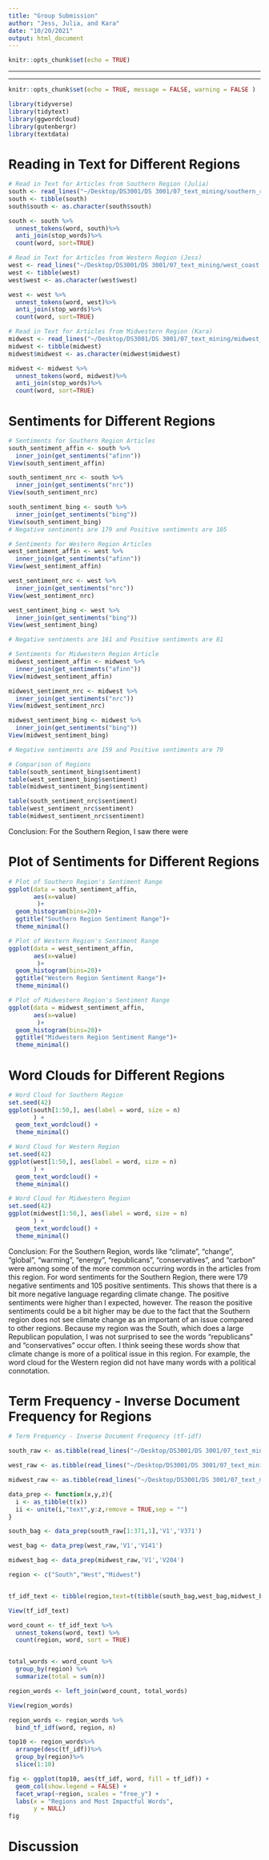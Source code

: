 ```yaml
---
title: "Group Submission"
author: "Jess, Julia, and Kara"
date: "10/20/2021"
output: html_document
---
```


```r
knitr::opts_chunk$set(echo = TRUE)
```

---

<style>
h1.title {
  font-size: 30px;
}
h1 {
  font-size: 26px;
}
h2 {
  font-size: 22px;
}
h3 { 
  font-size: 18px;
}

</style>
---

```r
knitr::opts_chunk$set(echo = TRUE, message = FALSE, warning = FALSE )
```

```r
library(tidyverse)
library(tidytext)
library(ggwordcloud)
library(gutenbergr)
library(textdata)
```

# Reading in Text for Different Regions
```r
# Read in Text for Articles from Southern Region (Julia)
south <- read_lines("~/Desktop/DS3001/DS 3001/07_text_mining/southern_region")
south <- tibble(south)
south$south <- as.character(south$south)

south <- south %>%
  unnest_tokens(word, south)%>%
  anti_join(stop_words)%>% 
  count(word, sort=TRUE)

# Read in Text for Articles from Western Region (Jess)
west <- read_lines("~/Desktop/DS3001/DS 3001/07_text_mining/west_coast.txt")
west <- tibble(west)
west$west <- as.character(west$west)

west <- west %>%
  unnest_tokens(word, west)%>%
  anti_join(stop_words)%>% 
  count(word, sort=TRUE)

# Read in Text for Articles from Midwestern Region (Kara)
midwest <- read_lines("~/Desktop/DS3001/DS 3001/07_text_mining/midwest_region")
midwest <- tibble(midwest)
midwest$midwest <- as.character(midwest$midwest)

midwest <- midwest %>%
  unnest_tokens(word, midwest)%>%
  anti_join(stop_words)%>% 
  count(word, sort=TRUE)
```

# Sentiments for Different Regions
```r
# Sentiments for Southern Region Articles
south_sentiment_affin <- south %>%
  inner_join(get_sentiments("afinn"))
View(south_sentiment_affin)

south_sentiment_nrc <- south %>%
  inner_join(get_sentiments("nrc"))
View(south_sentiment_nrc)

south_sentiment_bing <- south %>%
  inner_join(get_sentiments("bing"))
View(south_sentiment_bing)
# Negative sentiments are 179 and Positive sentiments are 105

# Sentiments for Western Region Articles
west_sentiment_affin <- west %>%
  inner_join(get_sentiments("afinn"))
View(west_sentiment_affin)

west_sentiment_nrc <- west %>%
  inner_join(get_sentiments("nrc"))
View(west_sentiment_nrc)

west_sentiment_bing <- west %>%
  inner_join(get_sentiments("bing"))
View(west_sentiment_bing)

# Negative sentiments are 161 and Positive sentiments are 81

# Sentiments for Midwestern Region Article
midwest_sentiment_affin <- midwest %>%
  inner_join(get_sentiments("afinn"))
View(midwest_sentiment_affin)

midwest_sentiment_nrc <- midwest %>%
  inner_join(get_sentiments("nrc"))
View(midwest_sentiment_nrc)

midwest_sentiment_bing <- midwest %>%
  inner_join(get_sentiments("bing"))
View(midwest_sentiment_bing)

# Negative sentiments are 159 and Positive sentiments are 79

# Comparison of Regions
table(south_sentiment_bing$sentiment)
table(west_sentiment_bing$sentiment)
table(midwest_sentiment_bing$sentiment)

table(south_sentiment_nrc$sentiment)
table(west_sentiment_nrc$sentiment)
table(midwest_sentiment_nrc$sentiment)
```

Conclusion: For the Southern Region, I saw there were 

# Plot of Sentiments for Different Regions
```r
# Plot of Southern Region's Sentiment Range
ggplot(data = south_sentiment_affin, 
       aes(x=value)
        )+
  geom_histogram(bins=20)+
  ggtitle("Southern Region Sentiment Range")+
  theme_minimal()

# Plot of Western Region's Sentiment Range
ggplot(data = west_sentiment_affin, 
       aes(x=value)
        )+
  geom_histogram(bins=20)+
  ggtitle("Western Region Sentiment Range")+
  theme_minimal()

# Plot of Midwestern Region's Sentiment Range
ggplot(data = midwest_sentiment_affin, 
       aes(x=value)
        )+
  geom_histogram(bins=20)+
  ggtitle("Midwestern Region Sentiment Range")+
  theme_minimal()
```


# Word Clouds for Different Regions
```r
# Word Cloud for Southern Region
set.seed(42)
ggplot(south[1:50,], aes(label = word, size = n)
       ) +
  geom_text_wordcloud() +
  theme_minimal()

# Word Cloud for Western Region
set.seed(42)
ggplot(west[1:50,], aes(label = word, size = n)
       ) +
  geom_text_wordcloud() +
  theme_minimal()

# Word Cloud for Midwestern Region
set.seed(42)
ggplot(midwest[1:50,], aes(label = word, size = n)
       ) +
  geom_text_wordcloud() +
  theme_minimal()
```
Conclusion: For the Southern Region, words like "climate", "change", "global", "warming", "energy", "republicans", "conservatives", and "carbon" were among some of the more common occurring words in the articles from this region. For word sentiments for the Southern Region, there were 179 negative sentiments and 105 positive sentiments. This shows that there is a bit more negative language regarding climate change. The positive sentiments were higher than I expected, however. The reason the positive sentiments could be a bit higher may be due to the fact that the Southern region does not see climate change as an important of an issue compared to other regions. Because my region was the South, which does a large Republican population, I was not surprised to see the words "republicans" and "conservatives" occur often. I think seeing these words show that climate change is more of a political issue in this region. For example, the word cloud for the Western region did not have many words with a political connotation. 

# Term Frequency - Inverse Document Frequency for Regions
```r
# Term Frequency - Inverse Document Frequency (tf-idf)

south_raw <- as.tibble(read_lines("~/Desktop/DS3001/DS 3001/07_text_mining/southern_region"))

west_raw <- as.tibble(read_lines("~/Desktop/DS3001/DS 3001/07_text_mining/west_coast.txt"))

midwest_raw <- as.tibble(read_lines("~/Desktop/DS3001/DS 3001/07_text_mining/midwest_region"))

data_prep <- function(x,y,z){
  i <- as_tibble(t(x))
  ii <- unite(i,"text",y:z,remove = TRUE,sep = "")
}

south_bag <- data_prep(south_raw[1:371,1],'V1','V371')

west_bag <- data_prep(west_raw,'V1','V141')

midwest_bag <- data_prep(midwest_raw,'V1','V204')

region <- c("South","West","Midwest")


tf_idf_text <- tibble(region,text=t(tibble(south_bag,west_bag,midwest_bag,.name_repair = "universal")))

View(tf_idf_text)

word_count <- tf_idf_text %>%
  unnest_tokens(word, text) %>%
  count(region, word, sort = TRUE)


total_words <- word_count %>% 
  group_by(region) %>% 
  summarize(total = sum(n))

region_words <- left_join(word_count, total_words)

View(region_words)

region_words <- region_words %>%
  bind_tf_idf(word, region, n)

top10 <- region_words%>%
  arrange(desc(tf_idf))%>%
  group_by(region)%>%
  slice(1:10)

fig <- ggplot(top10, aes(tf_idf, word, fill = tf_idf)) +
  geom_col(show.legend = FALSE) +
  facet_wrap(~region, scales = "free_y") +
  labs(x = "Regions and Most Impactful Words",
       y = NULL)
fig
```

# Discussion 

